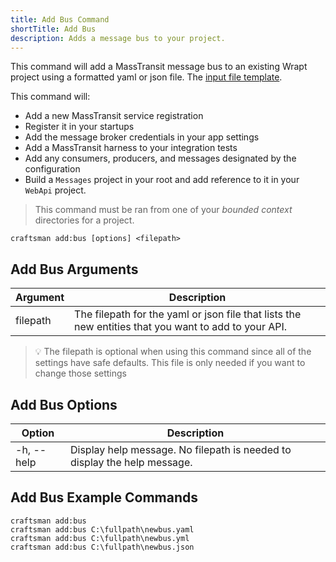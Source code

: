 ```yaml
---
title: Add Bus Command
shortTitle: Add Bus
description: Adds a message bus to your project.
---
```


This command will add a MassTransit message bus to an existing Wrapt project using a formatted yaml or json file. The [input file template](/docs/bus-template).

This command will:

- Add a new MassTransit service registration
- Register it in your startups
- Add the message broker credentials in your app settings
- Add a MassTransit harness to your integration tests
- Add any consumers, producers, and messages designated by the configuration
- Build a `Messages` project in your root and add reference to it in your `WebApi` project.

> This command must be ran from one of your _bounded context_ directories for a project.

```shell
craftsman add:bus [options] <filepath>
```

## Add Bus Arguments

| Argument | Description                                                                                          |
| -------- | ---------------------------------------------------------------------------------------------------- |
| filepath | The filepath for the yaml or json file that lists the new entities that you want to add to your API. |

> 💡 The filepath is optional when using this command since all of the settings have safe defaults. This file is only needed
> if you want to change those settings

## Add Bus Options

| Option     | Description                                                              |
| ---------- | ------------------------------------------------------------------------ |
| -h, --help | Display help message. No filepath is needed to display the help message. |

## Add Bus Example Commands

```shell
craftsman add:bus
craftsman add:bus C:\fullpath\newbus.yaml
craftsman add:bus C:\fullpath\newbus.yml
craftsman add:bus C:\fullpath\newbus.json
```
